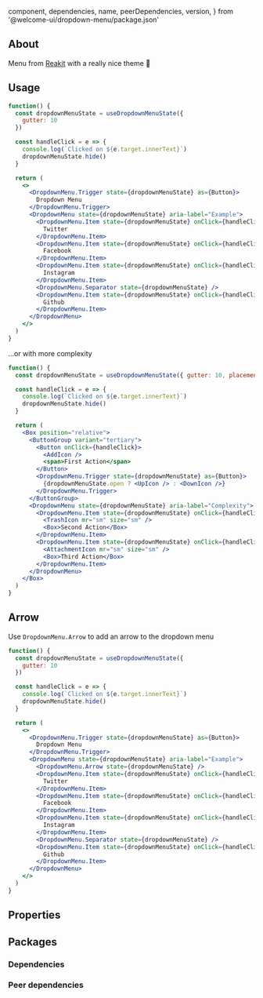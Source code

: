 
  component,
  dependencies,
  name,
  peerDependencies,
  version,
} from '@welcome-ui/dropdown-menu/package.json'

<showcase
  version={version}
  pageName="DropdownMenu"
  name={name}
  component={component}
  description="Allows user to select between multiple actions."
/>

## About

Menu from [Reakit](https://reakit.io/docs/menu/) with a really nice theme 👀

## Usage

```jsx
function() {
  const dropdownMenuState = useDropdownMenuState({
    gutter: 10
  })

  const handleClick = e => {
    console.log(`Clicked on ${e.target.innerText}`)
    dropdownMenuState.hide()
  }

  return (
    <>
      <DropdownMenu.Trigger state={dropdownMenuState} as={Button}>
        Dropdown Menu
      </DropdownMenu.Trigger>
      <DropdownMenu state={dropdownMenuState} aria-label="Example">
        <DropdownMenu.Item state={dropdownMenuState} onClick={handleClick}>
          Twitter
        </DropdownMenu.Item>
        <DropdownMenu.Item state={dropdownMenuState} onClick={handleClick} disabled>
          Facebook
        </DropdownMenu.Item>
        <DropdownMenu.Item state={dropdownMenuState} onClick={handleClick}>
          Instagram
        </DropdownMenu.Item>
        <DropdownMenu.Separator state={dropdownMenuState} />
        <DropdownMenu.Item state={dropdownMenuState} onClick={handleClick}>
          Github
        </DropdownMenu.Item>
      </DropdownMenu>
    </>
  )
}
```

...or with more complexity

```jsx
function() {
  const dropdownMenuState = useDropdownMenuState({ gutter: 10, placement: 'bottom-end' })

  const handleClick = e => {
    console.log(`Clicked on ${e.target.innerText}`)
    dropdownMenuState.hide()
  }

  return (
    <Box position="relative">
      <ButtonGroup variant="tertiary">
        <Button onClick={handleClick}>
          <AddIcon />
          <span>First Action</span>
        </Button>
        <DropdownMenu.Trigger state={dropdownMenuState} as={Button}>
          {dropdownMenuState.open ? <UpIcon /> : <DownIcon />}
        </DropdownMenu.Trigger>
      </ButtonGroup>
      <DropdownMenu state={dropdownMenuState} aria-label="Complexity">
        <DropdownMenu.Item state={dropdownMenuState} onClick={handleClick}>
          <TrashIcon mr="sm" size="sm" />
          <Box>Second Action</Box>
        </DropdownMenu.Item>
        <DropdownMenu.Item state={dropdownMenuState} onClick={handleClick}>
          <AttachmentIcon mr="sm" size="sm" />
          <Box>Third Action</Box>
        </DropdownMenu.Item>
      </DropdownMenu>
    </Box>
  )
}
```

## Arrow

Use `DropdownMenu.Arrow` to add an arrow to the dropdown menu

```jsx
function() {
  const dropdownMenuState = useDropdownMenuState({
    gutter: 10
  })

  const handleClick = e => {
    console.log(`Clicked on ${e.target.innerText}`)
    dropdownMenuState.hide()
  }

  return (
    <>
      <DropdownMenu.Trigger state={dropdownMenuState} as={Button}>
        Dropdown Menu
      </DropdownMenu.Trigger>
      <DropdownMenu state={dropdownMenuState} aria-label="Example">
        <DropdownMenu.Arrow state={dropdownMenuState} />
        <DropdownMenu.Item state={dropdownMenuState} onClick={handleClick}>
          Twitter
        </DropdownMenu.Item>
        <DropdownMenu.Item state={dropdownMenuState} onClick={handleClick} disabled>
          Facebook
        </DropdownMenu.Item>
        <DropdownMenu.Item state={dropdownMenuState} onClick={handleClick}>
          Instagram
        </DropdownMenu.Item>
        <DropdownMenu.Separator state={dropdownMenuState} />
        <DropdownMenu.Item state={dropdownMenuState} onClick={handleClick}>
          Github
        </DropdownMenu.Item>
      </DropdownMenu>
    </>
  )
}
```

## Properties

<props propTypes={props.propTypes.DropdownMenu} />

## Packages

### Dependencies

<dependencies dependencies={dependencies} />

### Peer dependencies

<dependencies dependencies={peerDependencies} />

<pagination />
